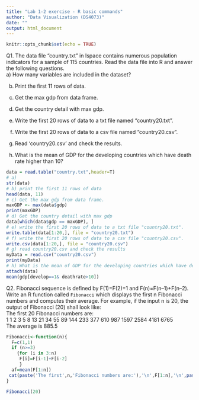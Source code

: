 ```yaml
---
title: "Lab 1-2 exercise - R basic commands"
author: "Data Visualization (DS4073)"
date: ""
output: html_document
---
```


```r
knitr::opts_chunk$set(echo = TRUE)
```

Q1. The data file “country.txt” in Ispace contains numerous population indicators for a sample of 115 countries.
Read the data file into R and answer the following questions.  
a) How many variables are included in the dataset?  

b) Print the first 11 rows of data.

c) Get the max gdp from data frame.

d) Get the country detail with max gdp.

e) Write the first 20 rows of data to a txt file named "country20.txt".

f) Write the first 20 rows of data to a csv file named "country20.csv".

g) Read 'country20.csv' and check the results.

h) What is the mean of GDP for the developing countries which have death rate higher than 10?

```r
data = read.table("country.txt",header=T)
# a)
str(data)
# b) print the first 11 rows of data
head(data, 11)
# c) Get the max gdp from data frame.
maxGDP <- max(data$gdp)
print(maxGDP)
# d) Get the country detail with max gdp
data[which(data$gdp == maxGDP), ]
# e) write the first 20 rows of data to a txt file "country20.txt".
write.table(data[1:20,], file = "country20.txt")
# f) write the first 20 rows of data to a csv file "country20.csv".
write.csv(data[1:20,], file = "country20.csv")
# g) read country20.csv and check the results
myData = read.csv("country20.csv")
print(myData)
# h) What is the mean of GDP for the developing countries which have death rate higher than 10?
attach(data)
mean(gdp[develop==1& deathrate>10])
```

Q2. Fibonacci sequence is defined by F(1)=F(2)=1 and F(n)=F(n–1)+F(n–2). Write an R function called `Fibonacci` which displays the first n Fibonacci numbers and computes their average. For example, if the input n is 20, the output of Fibonacci (20) shall look like:  
The first 20 Fibonacci numbers are:  
1 1 2 3 5 8 13 21 34 55 89 144 233 377 610 987 1597 2584 4181 6765  
The average is 885.5  

```r
Fibonacci<-function(n){
  F=c(1,1)
  if (n>=3)
    {for (i in 3:n)
     F[i]=F[i-1]+F[i-2]
     }
  af=mean(F[1:n])
 cat(paste('The first',n,'Fibonacci numbers are:'),'\n',F[1:n],'\n',paste('the average is',af))
}

Fibonacci(20)
```





